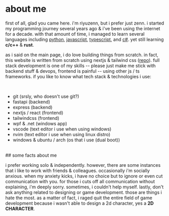 
<Head>
    <title>zenn@riyuzenn ~/about</title>
    <meta property="og:description" content="just a random dude on the internet"/>
    <meta property="og:title" content="zenn@riyuzenn ~/about"/>
</Head>

# about me

first of all, glad you came here. i'm riyuzenn, but i prefer just zenn. i started my programming journey several years ago & i've been using the internet for a decade. with that amount of time, i managed to learn several languages including 
<a className="text-white" href="">python</a>, <a className="text-white" href="">javascript</a>, <a className="text-white" href="">typescript</a>, and <a className="text-white" href="">c#</a>.
yet still learning <b>c/c++</b> & <b>rust</b>. 
<br />

as i said on the main page, i do love building things from scratch. in fact, this website is written from scratch using nextjs
& tailwind css (<a className="text-white" target="_blank" href="https://github.com/riyuzenn/zenn">repo</a>). full stack development is one of
my skills -- please just make me stick with backend stuff & devops, frontend is painful -- using other js / ts frameworks. if you like to know what tech stack & technologies i use:

<br />

- git (srsly, who doesn't use git?)
- fastapi (backend)
- express (backend)
- nextjs / react (frontend)
- tailwindcss (frontend)
- wpf & .net (windows app)
- vscode (text editor i use when using windows)
- nvim (text editor i use when using linux distro)
- windows & ubuntu / arch (os that i use (dual boot))

<br />
## some facts about me

i prefer working solo & independently. however, there are some instances that i like to work with friends & colleagues.
occasionally i'm socially anxious. when my anxiety kicks, i have no choice but to ignore or even cut communication with you. 
for those i cuts off all communication without explaining, i'm deeply sorry. sometimes, i couldn't help myself. lastly, don't
ask anything related to designing or game development. those are things i hate the most. as a matter of fact, i raged quit the entire field
of game development because i wasn't able to design a 2d character, yes a <b>2D CHARACTER</b>.

